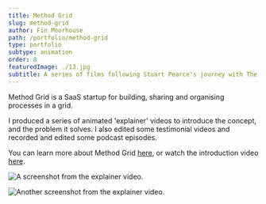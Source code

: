 ```yaml
---
title: Method Grid
slug: method-grid
author: Fin Moorhouse
path: /portfolio/method-grid
type: portfolio
subtype: animation
order: 8
featuredImage: ./13.jpg
subtitle: A series of films following Stuart Pearce's journey with The Mountain Way, a charity for veterans with PTSD.
---
```


Method Grid is a SaaS startup for building, sharing and organising processes in a grid.

I produced a series of animated 'explainer' videos to introduce the concept, and the problem it solves. I also edited some testimonial videos and recorded and edited some podcast episodes.

You can learn more about Method Grid <a href="https://methodgrid.com/" target="blank">here</a>, or watch the introduction video <a href="https://www.youtube.com/watch?v=sDztuuTiBH4">here</a>.

![A screenshot from the explainer video.](./13.jpg)

![Another screenshot from the explainer video.](./14.jpg)
